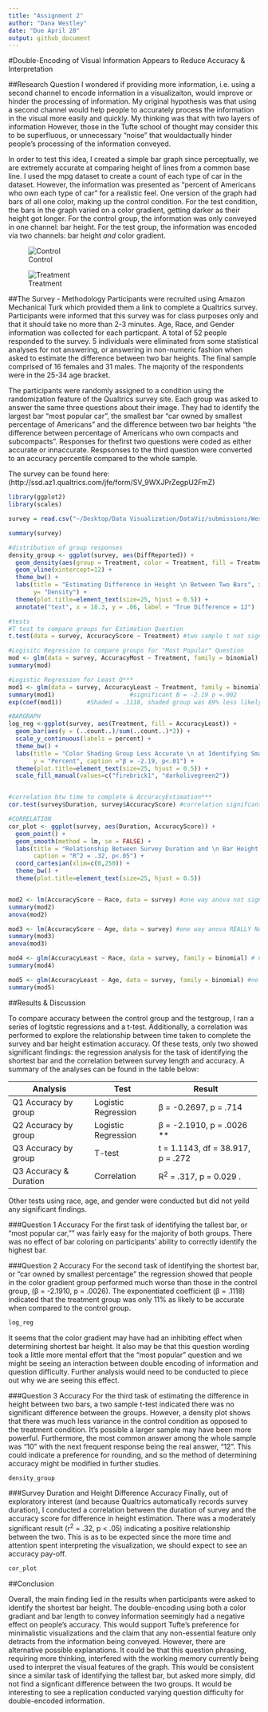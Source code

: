 ```yaml
---
title: "Assignment 2"
author: "Dana Westley"
date: "Due April 28"
output: github_document
---
```


#Double-Encoding of Visual Information Appears to Reduce Accuracy & Interpretation

##Research Question
I wondered if providing more information, i.e. using a second channel to encode information in a visualizaiton, would improve or hinder the processing of information. My original hypothesis was that using a second channel would help people to accurately process the information in the visual more easily and quickly. My thinking was that with two layers of information However, those in the Tufte school of thought may consider this to be superfluous, or  unnecessary "noise" that wouldactually hinder people's processing of the information conveyed. 

In order to test this idea, I created a simple bar graph since perceptually, we are extremely accurate at comparing height of lines from a common base line. I used the mpg dataset to create a count of each type of car in the dataset. However, the information was presented as "percent of Americans who own each type of car" for a realistic feel. One version of the graph had bars of all one color, making up the control condition. For the test condition, the bars in the graph varied on a color gradient, getting darker as their height got longer. For the control group, the information was only conveyed in one channel: bar height. For the test group, the information was encoded via two channels: bar height *and* color gradient. 

![Control](https://github.com/DanaWestley/dataviz/blob/master/submissions/Westley_Dana/Assignment2/Assignment2_files/Onecolor.png?raw=true)

![Treatment](https://github.com/DanaWestley/dataviz/blob/master/submissions/Westley_Dana/Assignment2/Assignment2_files/Shaded.png?raw=true)

##The Survey - Methodology
Participants were recruited using Amazon Mechanical Turk which provided them a link to complete a Qualtrics survey. Participants were informed that this survey was for class purposes only and that it should take no more than 2-3 minutes. Age, Race, and Gender information was collected for each particpant. A total of 52 people responded to the survey. 5 individuals were eliminated from some statistical analyses for not answering, or answering in non-numeric fashion when asked to estimate the difference between two bar heights. The final sample comprised of 16 females and 31 males. The majority of the respondents were in the 25-34 age bracket. 

The participants were randomly assigned to a condition using the randomization feature of the Qualtrics survey site. Each group was asked to answer the same three questions about their image. They had to identify the largest bar "most popular car", the smallest bar "car owned by smallest percentage of Americans" and the difference between two bar heights "the difference between percentage of Americans who own compacts and subcompacts". Responses for thefirst two questions were coded as either accurate or innaccurate. Respsonses to the third question were converted to an accuracy percentile compared to the whole sample. 

The survey can be found here: (http://ssd.az1.qualtrics.com/jfe/form/SV_9WXJPrZegpU2FmZ)
```r
library(ggplot2)
library(scales)

survey = read.csv("~/Desktop/Data Visualization/DataViz/submissions/Westley_Dana/Assignment2/SurveyDataClean2.csv")

summary(survey)

#distribution of group responses
density_group <- ggplot(survey, aes(DiffReported)) + 
  geom_density(aes(group = Treatment, color = Treatment, fill = Treatment), alpha = .3) + 
  geom_vline(xintercept=12) +
  theme_bw() + 
  labs(title = "Estimating Difference in Height \n Between Two Bars", x = "Reported Difference", 
       y= "Density") + 
  theme(plot.title=element_text(size=25, hjust = 0.5)) +
  annotate("text", x = 18.3, y = .06, label = "True Difference = 12")

#tests
#T test to compare groups for Estimation Question
t.test(data = survey, AccuracyScore ~ Treatment) #two sample t not significant p = .27

#Logisitc Regression to compare groups for "Most Popular" Question
mod <- glm(data = survey, AccuracyMost ~ Treatment, family = binomial) #not significant p = .71
summary(mod)

#Logistic Regression for Least Q***
mod1 <- glm(data = survey, AccuracyLeast ~ Treatment, family = binomial)
summary(mod1)                     #significant B = -2.19 p =.002
exp(coef(mod1))       #Shaded = .1118, shaded group was 89% less likely to be accurate than control

#BARGRAPH
log_reg <-ggplot(survey, aes(Treatment, fill = AccuracyLeast)) + 
  geom_bar(aes(y = (..count..)/sum(..count..)*2)) + 
  scale_y_continuous(labels = percent) + 
  theme_bw() + 
  labs(title = "Color Shading Group Less Accurate \n at Identifying Smallest Bar Height", 
       y = "Percent", caption ="β = -2.19, p<.01") + 
  theme(plot.title=element_text(size=25, hjust = 0.5)) +
  scale_fill_manual(values=c("firebrick1", "darkolivegreen2"))


#correlation btw time to complete & AccuracyEstimation***
cor.test(survey$Duration, survey$AccuracyScore) #correlation signifcant r2 = .32, p = .03

#CORRELATION
cor_plot <- ggplot(survey, aes(Duration, AccuracyScore)) + 
  geom_point() + 
  geom_smooth(method = lm, se = FALSE) + 
  labs(title = "Relationship Between Survey Duration and \n Bar Height Estimation Accuracy", 
       caption = "R^2 = .32, p<.05") + 
  coord_cartesian(xlim=c(0,250)) + 
  theme_bw() + 
  theme(plot.title=element_text(size=25, hjust = 0.5))


mod2 <- lm(AccuracyScore ~ Race, data = survey) #one way anova not significant p =.36
summary(mod2)
anova(mod2)

mod3 <- lm(AccuracyScore ~ Age, data = survey) #one way anova REALLY Not significant p = .95 (prob b/c most people fell into one age bracket)
summary(mod3)
anova(mod3)

mod4 <- glm(AccuracyLeast ~ Race, data = survey, family = binomial) # no significance
summary(mod4)

mod5 <- glm(AccuracyLeast ~ Age, data = survey, family = binomial) #no significance
summary(mod5)

```

##Results & Discussion

  To compare accuracy between the control group and the testgroup, I ran a series of logitstic regressions and a t-test. Additionally, a correlation was performed to explore the relationship between time taken to complete the survey and bar height estimation accuracy. Of these tests, only two showed significant findings: the regression analysis for the task of identifying the shortest bar and the correlation between survey length and accuracy. A summary of the analyses can be found in the table below:

: 

+----------------------------+---------------------+-----------------------------------+
| Analysis                   | Test                | Result                            |
+============================+=====================+===================================+
| Q1 Accuracy by group       | Logistic Regression | β = -0.2697, p = .714             |
+----------------------------+---------------------+-----------------------------------+
| Q2 Accuracy by group       | Logistic Regression | β = -2.1910, p = .0026         ** |
+----------------------------+---------------------+-----------------------------------+
| Q3 Accuracy by group       | T-test              | t = 1.1143, df = 38.917, p = .272 |
+----------------------------+---------------------+-----------------------------------+
| Q3 Accuracy & Duration     | Correlation         | R^2^ = .317, p = 0.029          . |
+----------------------------+---------------------+-----------------------------------+

Other tests using race, age, and gender were conducted but did not yeild any significant findings.

###Question 1 Accuracy
  For the first task of identifying the tallest bar, or "most popular car,"" was fairly easy for the majority of both groups. There was no effect of bar coloring on participants' ability to correctly identify the highest bar. 

###Question 2 Accuracy
  For the second task of identifying the shortest bar, or "car owned by smallest percentage" the regression showed that people in the color gradient group performed much worse than those in the control group, (β = -2.1910, p = .0026). The exponentiated coefficient (β = .1118) indicated that the treatment group was only 11% as likely to be accurate when compared to the control group.

``` r
log_reg
```
It seems that the color gradient may have had an inhibiting effect when determining shortest bar height. It also may be that this question wording took a little more mental effort that the "most popular" question and we might be seeing an interaction between double encoding of information and question difficulty. Further analysis would need to be conducted to piece out why we are seeing this effect.

###Question 3 Accuracy
  For the third task of estimating the difference in height between two bars, a two sample t-test indicated there was no significant difference between the groups. However, a density plot shows that there was much less variance in the control condition as opposed to the treatment condition. It's possible a larger sample may have been more powerful. Furthermore, the most common answer among the whole sample was "10" with the next frequent response being the real answer, "12". This could indicate a preference for rounding, and so the method of determining accuracy might be modified in further studies. 
  
``` r
density_group
```

###Survey Duration and Height Difference Accuracy
  Finally, out of exploratory interest (and because Qualtrics automatically records survey duration), I conducted a correlation between the duration of survey and the accuracy score for difference in height estimation. There was a moderately significant result (r^2^ = .32, p < .05) indicating a positive relationship between the two. This is as to be expected since the more time and attention spent interpreting the visualization, we should expect to see an accuracy pay-off. 
  
``` r
cor_plot
```


##Conclusion

Overall, the main finding lied in the results when participants were asked to identify the shortest bar height. The double-encoding using both a color gradiant and bar length to convey information seemingly had a negative effect on people's accuracy. This would support Tufte's preference for minimalistic visualizations and the claim that any non-essential feature only detracts from the information being conveyed. However, there are alternative possible explanations. It could be that this question phrasing, requiring more thinking, interfered with the working memory currently being used to interpret the visual features of the graph. This would be consistent since a similar task of identifying the tallest bar, but asked more simply, did not find a signficant difference between the two groups. It would be interesting to see a replication conducted varying question difficulty for double-encoded information. 